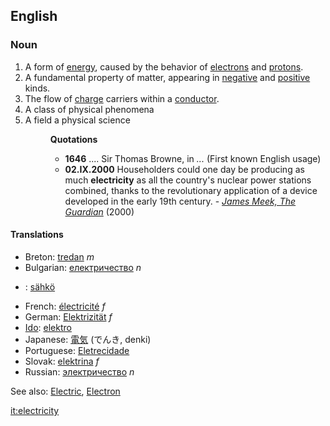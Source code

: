 ==English==
===Noun===
#A form of [[energy]], caused by the behavior of [[electron]]s and [[proton]]s.
#A fundamental property of matter, appearing in [[negative]] and [[positive]] kinds.
#The flow of [[charge]] carriers within a [[conductor]].
#A class of physical phenomena
#A field a physical science
#:'''Quotations'''
#:*'''1646''' .... Sir Thomas Browne, in ''...'' (First known English usage)
#:*'''02.IX.2000''' Householders could one day be producing as much '''electricity''' as all the country's nuclear power stations combined, thanks to the revolutionary application of a device developed in the early 19th century. - ''[http://www.guardian.co.uk/renewable/Story/0,2763,363461,00.html James Meek, The Guardian]'' (2000)

====Translations====
*Breton: [[tredan]] ''m''
*Bulgarian: [[електричество]] ''n''
*{{fi}}: [[sähkö]]
*French: [[électricité]] ''f''
*German: [[Elektrizität]] ''f''
*[[Ido]]: [[elektro]]
*Japanese: [[電気]] (でんき, denki)
*Portuguese: [[Eletrecidade]]
*Slovak: [[elektrina]] ''f''
*Russian: [[электричество]] ''n''

See also: [[Electric]], [[Electron]]

[[it:electricity]]